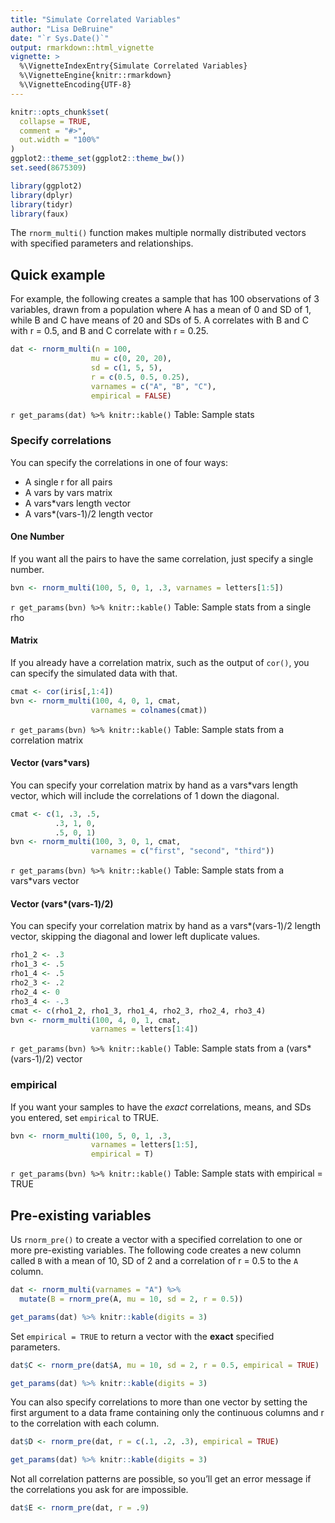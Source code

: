 ```yaml
---
title: "Simulate Correlated Variables"
author: "Lisa DeBruine"
date: "`r Sys.Date()`"
output: rmarkdown::html_vignette
vignette: >
  %\VignetteIndexEntry{Simulate Correlated Variables}
  %\VignetteEngine{knitr::rmarkdown}
  %\VignetteEncoding{UTF-8}
---
```


```r
knitr::opts_chunk$set(
  collapse = TRUE,
  comment = "#>",
  out.width = "100%"
)
ggplot2::theme_set(ggplot2::theme_bw())
set.seed(8675309)
```

```r
library(ggplot2)
library(dplyr)
library(tidyr)
library(faux)
```

The `rnorm_multi()` function makes multiple normally distributed vectors with specified parameters and relationships. 

## Quick example

For example, the following creates a sample that has 100 observations of 3 variables, drawn from a population where A has a mean of 0 and SD of 1, while B and C have means of 20 and SDs of 5. A correlates with B and C with r = 0.5, and B and C correlate with r = 0.25.


```r

dat <- rnorm_multi(n = 100, 
                  mu = c(0, 20, 20),
                  sd = c(1, 5, 5),
                  r = c(0.5, 0.5, 0.25), 
                  varnames = c("A", "B", "C"),
                  empirical = FALSE)

```


`r get_params(dat) %>% knitr::kable()`
Table: Sample stats

### Specify correlations {#spec_r}

You can specify the correlations in one of four ways:

* A single r for all pairs
* A vars by vars matrix
* A vars\*vars length vector
* A vars\*(vars-1)/2 length vector

#### One Number

If you want all the pairs to have the same correlation, just specify a single number. 

```r
bvn <- rnorm_multi(100, 5, 0, 1, .3, varnames = letters[1:5])
```

`r get_params(bvn) %>% knitr::kable()`
Table: Sample stats from a single rho

#### Matrix

If you already have a correlation matrix, such as the output of `cor()`, you can specify the simulated data with that.

```r
cmat <- cor(iris[,1:4])
bvn <- rnorm_multi(100, 4, 0, 1, cmat, 
                  varnames = colnames(cmat))
```

`r get_params(bvn) %>% knitr::kable()`
Table: Sample stats from a correlation matrix

#### Vector (vars\*vars)

You can specify your correlation matrix by hand as a vars\*vars length vector, which will include the correlations of 1 down the diagonal.

```r
cmat <- c(1, .3, .5,
          .3, 1, 0,
          .5, 0, 1)
bvn <- rnorm_multi(100, 3, 0, 1, cmat, 
                  varnames = c("first", "second", "third"))
```

`r get_params(bvn) %>% knitr::kable()`
Table: Sample stats from a vars\*vars vector

#### Vector (vars\*(vars-1)/2)

You can specify your correlation matrix by hand as a vars\*(vars-1)/2 length vector, skipping the diagonal and lower left duplicate values.

```r
rho1_2 <- .3
rho1_3 <- .5
rho1_4 <- .5
rho2_3 <- .2
rho2_4 <- 0
rho3_4 <- -.3
cmat <- c(rho1_2, rho1_3, rho1_4, rho2_3, rho2_4, rho3_4)
bvn <- rnorm_multi(100, 4, 0, 1, cmat, 
                  varnames = letters[1:4])
```

`r get_params(bvn) %>% knitr::kable()`
Table: Sample stats from a (vars\*(vars-1)/2) vector

### empirical

If you want your samples to have the *exact* correlations, means, and SDs you entered, set `empirical` to TRUE.

```r
bvn <- rnorm_multi(100, 5, 0, 1, .3, 
                  varnames = letters[1:5], 
                  empirical = T)
```

`r get_params(bvn) %>% knitr::kable()`
Table: Sample stats with empirical = TRUE

## Pre-existing variables

Us `rnorm_pre()` to create a vector with a specified correlation to one or more pre-existing variables. The following code creates a new column called `B` with a mean of 10, SD of 2 and a correlation of r = 0.5 to the `A` column.

```r
dat <- rnorm_multi(varnames = "A") %>%
  mutate(B = rnorm_pre(A, mu = 10, sd = 2, r = 0.5))
```

```r
get_params(dat) %>% knitr::kable(digits = 3)
```

Set `empirical = TRUE` to return a vector with the **exact** specified parameters.

```r
dat$C <- rnorm_pre(dat$A, mu = 10, sd = 2, r = 0.5, empirical = TRUE)
```

```r
get_params(dat) %>% knitr::kable(digits = 3)
```


You can also specify correlations to more than one vector by setting the first argument to a data frame containing only the continuous columns and r to the correlation with each column.

```r
dat$D <- rnorm_pre(dat, r = c(.1, .2, .3), empirical = TRUE)
```

```r
get_params(dat) %>% knitr::kable(digits = 3)
```

Not all correlation patterns are possible, so you'll get an error message if the correlations you ask for are impossible.

```r
dat$E <- rnorm_pre(dat, r = .9)
```
